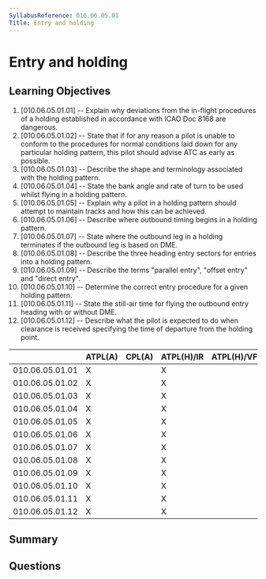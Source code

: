 ```yaml
---
SyllabusReference: 010.06.05.01
Title: Entry and holding
---
```


# Entry and holding

## Learning Objectives

1. [010.06.05.01.01] -- Explain why deviations from the in-flight procedures of
   a holding established in accordance with ICAO Doc 8168 are dangerous.
2. [010.06.05.01.02] -- State that if for any reason a pilot is unable to
   conform to the procedures for normal conditions laid down for any particular
   holding pattern, this pilot should advise ATC as early as possible.
3. [010.06.05.01.03] -- Describe the shape and terminology associated with the
   holding pattern.
4. [010.06.05.01.04] -- State the bank angle and rate of turn to be used whilst
   flying in a holding pattern.
5. [010.06.05.01.05] -- Explain why a pilot in a holding pattern should attempt
   to maintain tracks and how this can be achieved.
6. [010.06.05.01.06] -- Describe where outbound timing begins in a holding
   pattern.
7. [010.06.05.01.07] -- State where the outbound leg in a holding terminates if
   the outbound leg is based on DME.
8. [010.06.05.01.08] -- Describe the three heading entry sectors for entries
   into a holding pattern.
9. [010.06.05.01.09] -- Describe the terms "parallel entry", "offset entry" and
   "direct entry".
10. [010.06.05.01.10] -- Determine the correct entry procedure for a given
    holding pattern.
11. [010.06.05.01.11] -- State the still-air time for flying the outbound entry
    heading with or without DME.
12. [010.06.05.01.12] -- Describe what the pilot is expected to do when
    clearance is received specifying the time of departure from the holding
    point.

|                 | ATPL(A) | CPL(A) | ATPL(H)/IR | ATPL(H)/VFR | CPL(H) | IR  | CBIR(A) |
| --------------- | ------- | ------ | ---------- | ----------- | ------ | --- | ------- |
| 010.06.05.01.01 | X       |        | X          |             |        | X   | X       |
| 010.06.05.01.02 | X       |        | X          |             |        | X   | X       |
| 010.06.05.01.03 | X       |        | X          |             |        | X   | X       |
| 010.06.05.01.04 | X       |        | X          |             |        | X   | X       |
| 010.06.05.01.05 | X       |        | X          |             |        | X   | X       |
| 010.06.05.01.06 | X       |        | X          |             |        | X   | X       |
| 010.06.05.01.07 | X       |        | X          |             |        | X   | X       |
| 010.06.05.01.08 | X       |        | X          |             |        | X   | X       |
| 010.06.05.01.09 | X       |        | X          |             |        | X   | X       |
| 010.06.05.01.10 | X       |        | X          |             |        | X   | X       |
| 010.06.05.01.11 | X       |        | X          |             |        | X   | X       |
| 010.06.05.01.12 | X       |        | X          |             |        | X   | X       |

## Summary

## Questions
